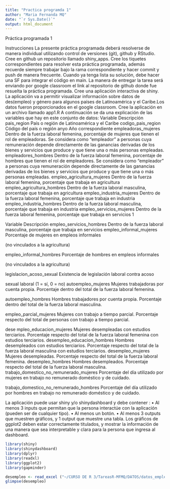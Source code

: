 ```yaml
---
title: "Practica programda 1"
author: "Maria Fernanda MQ"
date: "`r Sys.Date()`"
output: html_document
---
```


Práctica programada 1

Instrucciones
La presente práctica programada deberá resolverse de manera individual utilizando control de versiones (git),
github y RStudio.
Cree en github un repositorio llamado shiny_apps. Cree los tiquetes correspondientes para resolver esta
práctica programada, además recuerde siempre trabajar bajo la rama correspondiente y hacer commit y
push de manera frecuente. Cuando ya tenga lista su solución, debe hacer una SF para integrar el código en
main.
La manera de entregar la tarea será enviando por google classroom el link al repositorio de github donde fue
resuelta la práctica programada.
Cree una aplicación interactiva de shiny. La aplicación va a permitir visualizar información sobre datos de
des(empleo) y género para algunos países de Latinoamérica y el Caribe.Los datos fueron proporcionados en
el google classroom. Cree la aplicación en un archivo llamado app1.R
A continuación se da una explicación de las variables que hay en este conjunto de datos:
Variable Descripción
pais_region País o región de Latinoamérica y el Caribe
codigo_pais_region Código del país o región
anyo Año correspondiente
empleadoras_mujeres Dentro de la fuerza laboral femenina,
porcentaje de mujeres que tienen el rol de
empleadoras. Se considera como “empleador”
a personas cuya remuneración depende
directamente de las ganancias derivadas de los
bienes y servicios que produce y que tiene una
o más personas empleadas.
empleadores_hombres Dentro de la fuerza laboral femenina,
porcentaje de hombres que tienen el rol de
empleadores. Se considera como “empleador”
a personas cuya remuneración depende
directamente de las ganancias derivadas de los
bienes y servicios que produce y que tiene una
o más personas empleadas.
empleo_agricultura_mujeres Dentro de la fuerza laboral femenina,
porcentaje que trabaja en agricultura
empleo_agricultura_hombres Dentro de la fuerza laboral masculina,
porcentaje que trabaja en agricultura
empleo_industria_mujeres Dentro de la fuerza laboral femenina,
porcentaje que trabaja en industria
empleo_industria_hombres Dentro de la fuerza laboral masculina,
porcentaje que trabaja en industria
empleo_servicios_mujeres Dentro de la fuerza laboral femenina,
porcentaje que trabaja en servicios
1

Variable Descripción
empleo_servicios_hombres Dentro de la fuerza laboral masculina,
porcentaje que trabaja en servicios
empleo_informal_mujeres Porcentaje de mujeres en empleos informales

(no vinculados a la agricultura)

empleo_informal_hombres Porcentaje de hombres en empleos informales

(no vinculados a la agricultura)

legislacion_acoso_sexual Existencia de legislación laboral contra acoso

sexual laboral (1 = sí, 0 = no)
autoempleo_mujeres Mujeres trabajadoras por cuenta propia.
Porcentaje dentro del total de la fuerza
laboral femenina.

autoempleo_hombres Hombres trabajadores por cuenta propia.
Porcentaje dentro del total de la fuerza
laboral masculina.

empleo_parcial_mujeres Mujeres con trabajo a tiempo parcial.
Porcentaje respecto del total de personas con
trabajo a tiempo parcial.

dese mpleo_educacion_mujeres Mujeres desempleadas con estudios terciarios.
Porcentaje respecto del total de la fuerza
laboral femenina con estudios terciarios.
desempleo_educacion_hombres Hombres desempleados con estudios terciarios.
Porcentaje respecto del total de la fuerza
laboral masculina con estudios terciarios.
desempleo_mujeres Mujeres desempleadas. Porcentaje respecto
del total de la fuerza laboral femenina.
desempleo_hombres Hombres desempleados. Porcentaje respecto
del total de la fuerza laboral masculina.
trabajo_domestico_no_remunerado_mujeres Porcentaje del día utilizado por mujeres en
trabajo no remunerado doméstico y de
cuidado.

trabajo_domestico_no_remunerado_hombres Porcentaje del día utilizado por hombres en
trabajo no remunerado doméstico y de
cuidado.

La aplicación puede usar shiny y/o shinydashboard y debe contener :
• Al menos 3 inputs que permitan que la persona interactúe con la aplicación (pueden ser de cualquier
tipo).
• Al menos un botón.
• Al menos 3 outputs que muestren gráficos, y 1 output que muestre una tabla. Los gráficos de ggplot2
deben estar correctamente titulados, y mostrar la información de una manera que sea interpretable y
clara para la persona que ingresa al dashboard.




```r
library(shiny)
library(shinydashboard)
library(dplyr)
library(readxl)
library(ggplot2)
library(gapminder)
```



```r

desempleo <- read_excel ("~/CURSO DE R 3/TareasR-MFMQ/DATOS/datos_empleo_genero.xlsx")
glimpse(desempleo)
```
```r

```

